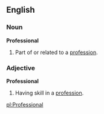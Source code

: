 ==English==
===Noun===
'''Professional'''
# Part of or related to a [[profession]].
===Adjective===
'''Professional'''
# Having skill in a [[profession]].

[[pl:Professional]]